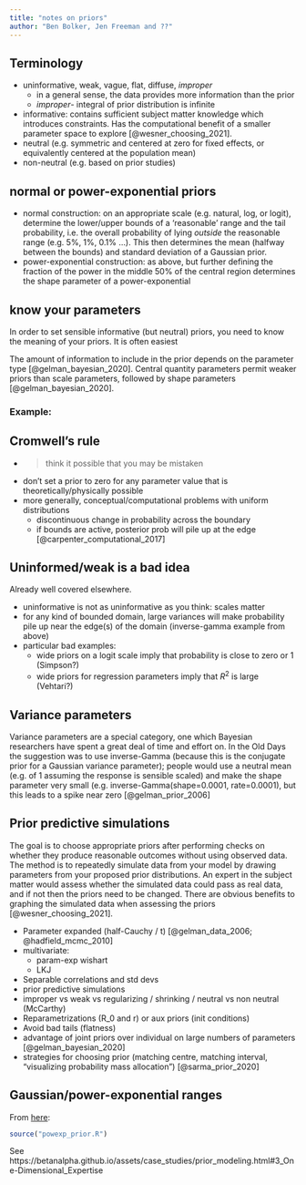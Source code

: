 ```yaml
---
title: "notes on priors"
author: "Ben Bolker, Jen Freeman and ??"
---
```


## Terminology

- uninformative, weak, vague, flat, diffuse, *improper*
  - in a general sense, the data provides more information than the prior
  - *improper*- integral of prior distribution is infinite
- informative: contains sufficient subject matter knowledge which introduces constraints. Has the computational benefit of a smaller parameter space to explore [@wesner_choosing_2021].
- neutral (e.g. symmetric and centered at zero for fixed effects, or equivalently centered at the population mean)
- non-neutral (e.g. based on prior studies)

## normal or power-exponential priors

- normal construction: on an appropriate scale (e.g. natural, log, or logit), determine the lower/upper bounds of a 'reasonable' range and the tail probability, i.e. the overall probability of lying *outside* the reasonable range (e.g. 5%, 1%, 0.1% ...). This then determines the mean (halfway between the bounds) and standard deviation of a Gaussian prior.
- power-exponential construction: as above, but further defining the fraction of the power in the middle 50% of the central region determines the shape parameter of a power-exponential

## know your parameters

In order to set sensible informative (but neutral) priors, you need to know the meaning of your priors.  It is often easiest

The amount of information to include in the prior depends on the parameter type [@gelman_bayesian_2020]. Central quantity parameters permit weaker priors than scale parameters, followed by shape parameters [@gelman_bayesian_2020].



### Example:


## Cromwell's rule
  - > think it possible that you may be mistaken
- don't set a prior to zero for any parameter value that is theoretically/physically possible
- more generally, conceptual/computational problems with uniform distributions
    - discontinuous change in probability across the boundary
	- if bounds are active, posterior prob will pile up at the edge [@carpenter_computational_2017]


## Uninformed/weak is a bad idea

Already well covered elsewhere.

* uninformative is not as uninformative as you think: scales matter
* for any kind of bounded domain, large variances will make probability pile up near the edge(s) of the domain (inverse-gamma example from above)
* particular bad examples:
    * wide priors on a logit scale imply that probability is close to zero or 1 (Simpson?)
	* wide priors for regression parameters imply that $R^2$ is large (Vehtari?)
	
## Variance parameters

Variance parameters are a special category, one which Bayesian researchers have spent a great deal of time and effort on. In the Old Days the suggestion was to use inverse-Gamma (because this is the conjugate prior for a Gaussian variance parameter); people would use a neutral mean (e.g. of 1 assuming the response is sensible scaled) and make the shape parameter very small (e.g. inverse-Gamma(shape=0.0001, rate=0.0001), but this leads to a spike near zero [@gelman_prior_2006]


## Prior predictive simulations

The goal is to choose appropriate priors after performing checks on whether they produce reasonable outcomes without using observed data. The method is to repeatedly simulate data from your model by drawing parameters from your proposed prior distributions. An expert in the subject matter would assess whether the simulated data could pass as real data, and if not then the priors need to be changed. There are obvious benefits to graphing the simulated data when assessing the priors [@wesner_choosing_2021].

- Parameter expanded (half-Cauchy / t) [@gelman_data_2006; @hadfield_mcmc_2010]
- multivariate:
  - param-exp wishart
  - LKJ
- Separable correlations and std devs
- prior predictive simulations
- improper vs weak vs regularizing / shrinking / neutral vs non neutral (McCarthy)
- Reparametrizations (R_0 and r) or aux priors (init conditions)
- Avoid bad tails (flatness)
- advantage of joint priors over individual on large numbers of parameters [@gelman_bayesian_2020]
- strategies for choosing prior (matching centre, matching interval, "visualizing probability mass allocation") [@sarma_prior_2020]

## Gaussian/power-exponential ranges

From [here](https://github.com/bbolker/bbmisc/blob/master/Rmisc/powexp_prior.R):

```r
source("powexp_prior.R")
```

See https://betanalpha.github.io/assets/case_studies/prior_modeling.html#3_One-Dimensional_Expertise
